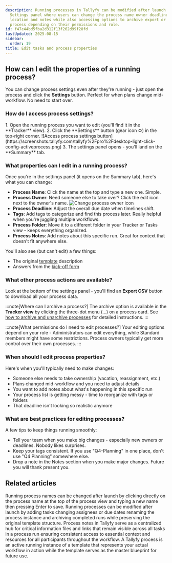 ```yaml
---
description: Running processes in Tallyfy can be modified after launch through the
  Settings panel where users can change the process name owner deadline tags folder
  location and notes while also accessing options to archive export or delete the
  process depending on their permissions and role.
id: f47c44bd5fba2d312f13f262d99f28fd
lastUpdated: 2025-08-15
sidebar:
  order: 19
title: Edit tasks and process properties
---
```



## How can I edit the properties of a running process?

You can change process settings even after they're running - just open the process and click the **Settings** button. Perfect for when plans change mid-workflow. No need to start over.

### How do I access process settings?

<Steps>
1. Open the running process you want to edit (you'll find it in the **Tracker** view).
2. Click the **Settings** button (gear icon ⚙️) in the top-right corner.
   ![Access process settings button](https://screenshots.tallyfy.com/tallyfy%2Fpro%2Fdesktop-light-click-config-activeprocess.png)
3. The settings panel opens - you'll land on the **Summary** tab.
</Steps>

### What properties can I edit in a running process?

Once you're in the settings panel (it opens on the Summary tab), here's what you can change:

*   **Process Name**: Click the name at the top and type a new one. Simple.
*   **Process Owner**: Need someone else to take over? Click the edit icon next to the owner's name.
    ![Change process owner icon](https://screenshots.tallyfy.com/tallyfy%2Fpro%2Fdesktop-light-change-process-owner.png)
*   **Process Deadline**: Adjust the overall due date when timelines shift.
*   **Tags**: Add tags to categorize and find this process later. Really helpful when you're juggling multiple workflows.
*   **Process Folder**: Move it to a different folder in your Tracker or Tasks view - keeps everything organized.
*   **Process Notes**: Add notes about this specific run. Great for context that doesn't fit anywhere else.

You'll also see (but can't edit) a few things:
*   The original [template](/products/pro/documenting/templates/) description
*   Answers from the [kick-off form](/products/pro/tracking-and-tasks/tasks/what-are-form-fields-in-tallyfy/)

### What other process actions are available?

Look at the bottom of the settings panel - you'll find an **Export CSV** button to download all your process data.

:::note[Where can I archive a process?]
The archive option is available in the **Tracker view** by clicking the three-dot menu (...) on a process card. See [how to archive and unarchive processes](/products/pro/tracking-and-tasks/tracker-view/organize-processes/how-to-archive-and-unarchive-processes-in-tallyfy/) for detailed instructions.
:::

:::note[What permissions do I need to edit processes?]
Your editing options depend on your role - Administrators can edit everything, while Standard members might have some restrictions. Process owners typically get more control over their own processes.
:::

### When should I edit process properties?

Here's when you'll typically need to make changes:

*   Someone else needs to take ownership (vacation, reassignment, etc.)
*   Plans changed mid-workflow and you need to adjust details
*   You want to add notes about what's happening in this specific run
*   Your process list is getting messy - time to reorganize with tags or folders
*   That deadline isn't looking so realistic anymore

### What are best practices for editing processes?

A few tips to keep things running smoothly:

*   Tell your team when you make big changes - especially new owners or deadlines. Nobody likes surprises.
*   Keep your tags consistent. If you use "Q4-Planning" in one place, don't use "Q4 Planning" somewhere else.
*   Drop a note in the Notes section when you make major changes. Future you will thank present you.


## Related articles
<CardGrid>
<LinkTitleCard header="<b>Edit Processes > Rename a process</b>" href="/products/pro/tracking-and-tasks/processes/edit-processes/how-can-i-rename-a-process-in-tallyfy/" > Running process names can be changed after launch by clicking directly on the process name at the top of the process view and typing a new name then pressing Enter to save. </LinkTitleCard>
<LinkTitleCard header="<b>Processes > Edit processes</b>" href="/products/pro/tracking-and-tasks/processes/edit-processes/" > Running processes can be modified after launch by adding tasks changing assignees or due dates renaming the process instance and archiving completed runs while preserving the original template structure. </LinkTitleCard>
<LinkTitleCard header="<b>Edit Processes > Add process notes</b>" href="/products/pro/tracking-and-tasks/processes/edit-processes/how-to-add-process-notes/" > Process notes in Tallyfy serve as a centralized hub for critical information files and links that remain visible across all tasks in a process run ensuring consistent access to essential context and resources for all participants throughout the workflow. </LinkTitleCard>
<LinkTitleCard header="<b>Tracking And Tasks > More about processes</b>" href="/products/pro/tracking-and-tasks/processes/" > A Tallyfy process is an active running instance of a template that represents your actual workflow in action while the template serves as the master blueprint for future use. </LinkTitleCard>
</CardGrid>
